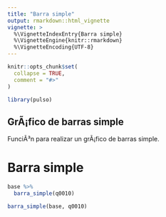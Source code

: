 ```yaml
---
title: "Barra simple"
output: rmarkdown::html_vignette
vignette: >
  %\VignetteIndexEntry{Barra simple}
  %\VignetteEngine{knitr::rmarkdown}
  %\VignetteEncoding{UTF-8}
---
```


```r
knitr::opts_chunk$set(
  collapse = TRUE,
  comment = "#>"
)
```

```r
library(pulso)
```

<!-- This vignette is generated by fusen: do not edit by hand -->

## GrÃ¡fico de barras simple

FunciÃ³n para realizar un grÃ¡fico de barras simple.


<!--
 You need to run the 'description' chunk in the '0-dev_history.Rmd' file before continuing your code there.
-->


# Barra simple

```r
base %>% 
  barra_simple(q0010)

barra_simple(base, q0010)
```

